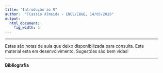 ```yaml
---
title: "Introdução ao R"
author:  "[Cassio Almeida - ENCE/IBGE, 14/05/2020"
output:
  html_document:
    fig_width: 1
---
```


----

Estas são notas de aula que deixo disponibilizada para consulta. Este material esta em desenvolvimento. Sugestões são bem vidas!



----


**Bibliografia**

